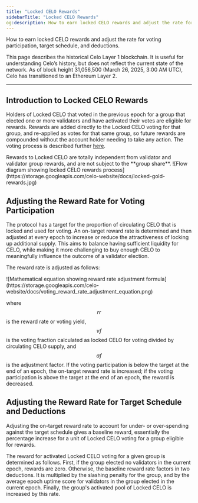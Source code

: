 ```yaml
---
title: "Locked CELO Rewards"
sidebarTitle: "Locked CELO Rewards"
og:description: How to earn locked CELO rewards and adjust the rate for voting participation, target schedule, and deductions.
---
```


How to earn locked CELO rewards and adjust the rate for voting participation, target schedule, and deductions.

<Warning>
This page describes the historical Celo Layer 1 blockchain. It is useful for understanding Celo’s history, but does not reflect the current state of the network. As of block height 31,056,500 (March 26, 2025, 3:00 AM UTC), Celo has transitioned to an Ethereum Layer 2.
</Warning>

---

## Introduction to Locked CELO Rewards

Holders of Locked CELO that voted in the previous epoch for a group that elected one or more validators and have activated their votes are eligible for rewards. Rewards are added directly to the Locked CELO voting for that group, and re-applied as votes for that same group, so future rewards are compounded without the account holder needing to take any action. The voting process is described further [here](/what-is-celo/about-celo-l1/protocol/pos/epoch-rewards-locked-gold).

<Tip>
Rewards to Locked CELO are totally independent from validator and validator group rewards, and are not subject to the **group share**.
</Tip>

<Frame>
![Flow diagram showing locked CELO rewards process](https://storage.googleapis.com/celo-website/docs/locked-gold-rewards.jpg)
</Frame>

## Adjusting the Reward Rate for Voting Participation

The protocol has a target for the proportion of circulating CELO that is locked and used for voting. An on-target reward rate is determined and then adjusted at every epoch to increase or reduce the attractiveness of locking up additional supply. This aims to balance having sufficient liquidity for CELO, while making it more challenging to buy enough CELO to meaningfully influence the outcome of a validator election.

The reward rate is adjusted as follows:

<Frame>
![Mathematical equation showing reward rate adjustment formula](https://storage.googleapis.com/celo-website/docs/voting_reward_rate_adjustment_equation.png)
</Frame>

where $$rr$$ is the reward rate or voting yield, $$vf$$ is the voting fraction calculated as locked CELO for voting divided by circulating CELO supply, and $$af$$ is the adjustment factor. If the voting participation is below the target at the end of an epoch, the on-target reward rate is increased; if the voting participation is above the target at the end of an epoch, the reward is decreased.

## Adjusting the Reward Rate for Target Schedule and Deductions

Adjusting the on-target reward rate to account for under- or over-spending against the target schedule gives a baseline reward, essentially the percentage increase for a unit of Locked CELO voting for a group eligible for rewards.

The reward for activated Locked CELO voting for a given group is determined as follows. First, if the group elected no validators in the current epoch, rewards are zero. Otherwise, the baseline reward rate factors in two deductions. It is multiplied by the slashing penalty for the group, and by the average epoch uptime score for validators in the group elected in the current epoch. Finally, the group's activated pool of Locked CELO is increased by this rate.